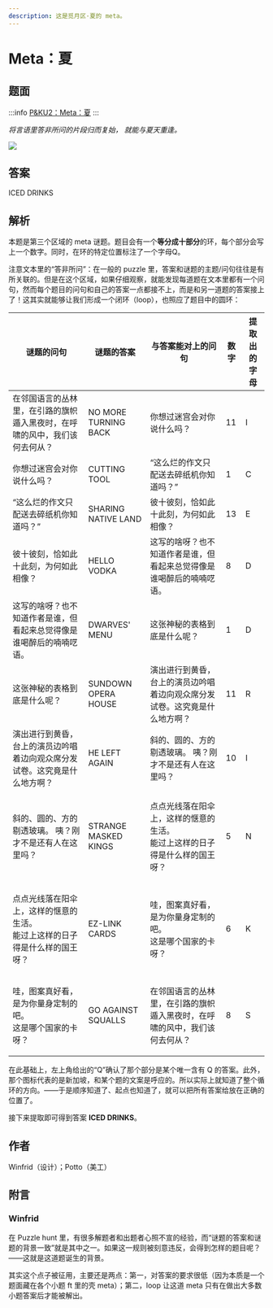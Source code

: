 ```yaml
---
description: 这是觅月区·夏的 meta。
---
```


# Meta：夏

## 题面
:::info
[P\&KU2：Meta：夏](https://pnku2.pkupuzzle.art/#/game/miyue/summer\_10)
:::

_将言语里答非所问的片段归而复始，_
_就能与夏天重逢。_

![](./27-meta-xia.assets/image_1.webp)

## 答案

ICED DRINKS

## 解析

本题是第三个区域的 meta 谜题。题目会有一个**等分成十部分**的环，每个部分会写上一个数字。同时，在环的特定位置标注了一个字母Q。

注意文本里的“答非所问”：在一般的 puzzle 里，答案和谜题的主题/问句往往是有所关联的。但是在这个区域，如果仔细观察，就能发现每道题在文本里都有一个问句，然而每个题目的问句和自己的答案一点都接不上，而是和另一道题的答案接上了！这其实就能够让我们形成一个闭环（loop），也照应了题目中的圆环：

| 谜题的问句                                            | 谜题的答案                | 与答案能对上的问句                                        | 数字 | 提取出的字母 |
| ------------------------------------------------ | -------------------- | ------------------------------------------------ | -- | ------ |
| 在邻国语言的丛林里，在引路的旗帜遁入黑夜时，在呼啸的风中，我们该何去何从？            | NO MORE TURNING BACK | 你想过迷宫会对你说什么吗？                                    | 11 | I      |
| 你想过迷宫会对你说什么吗？                                    | CUTTING TOOL         | “这么烂的作文只配送去碎纸机你知道吗？”                             | 1  | C      |
| “这么烂的作文只配送去碎纸机你知道吗？”                             | SHARING NATIVE LAND  | 彼十彼刻，恰如此十此刻，为何如此相像？                              | 13 | E      |
| 彼十彼刻，恰如此十此刻，为何如此相像？                              | HELLO VODKA          | 这写的啥呀？也不知道作者是谁，但看起来总觉得像是谁喝醉后的喃喃呓语。               | 8  | D      |
| 这写的啥呀？也不知道作者是谁，但看起来总觉得像是谁喝醉后的喃喃呓语。               | DWARVES' MENU        | 这张神秘的表格到底是什么呢？                                   | 1  | D      |
| 这张神秘的表格到底是什么呢？                                   | SUNDOWN OPERA HOUSE  | 演出进行到黄昏，台上的演员边吟唱着边向观众席分发试卷。这究竟是什么地方啊？            | 11 | R      |
| 演出进行到黄昏，台上的演员边吟唱着边向观众席分发试卷。这究竟是什么地方啊？            | HE LEFT AGAIN        | 斜的、圆的、方的 剔透玻璃。 咦？刚才不是还有人在这里吗？                    | 10 | I      |
| 斜的、圆的、方的 剔透玻璃。 咦？刚才不是还有人在这里吗？                    | STRANGE MASKED KINGS | <p>点点光线落在阳伞上，这样的惬意的生活。<br/>能过上这样的日子得是什么样的国王呀？</p> | 5  | N      |
| <p>点点光线落在阳伞上，这样的惬意的生活。<br/>能过上这样的日子得是什么样的国王呀？</p> | EZ-LINK CARDS        | <p>哇，图案真好看，是为你量身定制的吧。<br/>这是哪个国家的卡呀？</p>          | 6  | K      |
| <p>哇，图案真好看，是为你量身定制的吧。<br/>这是哪个国家的卡呀？</p>          | GO AGAINST SQUALLS   | 在邻国语言的丛林里，在引路的旗帜遁入黑夜时，在呼啸的风中，我们该何去何从？            | 8  | S      |

在此基础上，左上角给出的“Q”确认了那个部分是某个唯一含有 Q 的答案。此外，那个图标代表的是新加坡，和某个题的文案是呼应的。所以实际上就知道了整个循环的方向。——于是顺序知道了、起点也知道了，就可以把所有答案给放在正确的位置了。

接下来提取即可得到答案 **ICED DRINKS**。

## 作者

Winfrid（设计）；Potto（美工）

## 附言

### Winfrid

在 Puzzle hunt 里，有很多解题者和出题者心照不宣的经验，而“谜题的答案和谜题的背景一致”就是其中之一。如果这一规则被刻意违反，会得到怎样的题目呢？——这就是这道题诞生的背景。

其实这个点子被征用，主要还是两点：第一，对答案的要求很低（因为本质是一个题面藏在各个小题 ft 里的壳 meta）；第二，loop 让这道 meta 只有在做出大多数小题答案后才能被解出。
